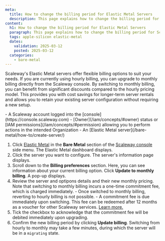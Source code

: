 ```yaml
---
meta:
  title: How to change the billing period for Elastic Metal Servers
  description: This page explains how to change the billing period for Scaleway's Elastic Metal servers.
content:
  h1: How to change the billing period for Elastic Metal Servers
  paragraph: This page explains how to change the billing period for Scaleway's Elastic Metal servers.
  tags: apple-silicon elastic-metal
  dates:
    validation: 2025-03-12
    posted: 2025-03-12
  categories:
    - bare-metal
---
```


Scaleway's Elastic Metal servers offer flexible billing options to suit your needs. If you are currently using hourly billing, you can upgrade to monthly billing directly from the Scaleway console.
By switching to monthly billing, you can benefit from significant discounts compared to the hourly pricing model.
This provides you with cost savings for longer-term server rentals and allows you to retain your existing server configuration without requiring a new setup.

<Macro id="requirements" />
- A Scaleway account logged into the [console](https://console.scaleway.com)
- [Owner](/iam/concepts/#owner) status or [IAM permissions](/iam/concepts/#permission) allowing you to perform actions in the intended Organization
- An [Elastic Metal server](/bare-metal/how-to/create-server/)

1. Click [Elastic Metal](https://console.scaleway.com/elastic-metal/servers) in the **Bare Metal** section of the [Scaleway console](https://console.scaleway.com) side menu. The Elastic Metal dashboard displays.
2. Click the server you want to configure. The server's information page displays.
3. Scroll down to the **Billing preferences** section. Here, you can see information about your current billing option. Click **Update to monthly billing**. A pop-up displays.
4. Review the server and optipons details and their new monthly pricing. Note that switching to monthly billing incurs a one-time commitment fee, which is charged immediately.
    <Message type="important">
        - Once switched to monthly billing, reverting to hourly billing is not possible.
        - A commitment fee is due immediately upon switching. This fee can be redeemed after 12 months as a voucher for other Scaleway services. [Learn more.](/elastic-metal/how-to/get-use-loyalty-reward/)
    </Message>
5. Tick the checkbox to acknowledge that the commitment fee will be debited immediately upon upgrading.
6. Confirm the new billing period by clicking **Update billing**.
    <Message type="note">
      Switching from hourly to monthly may take a few minutes, during which the server will be in a `migrating` state.
    </Message>
